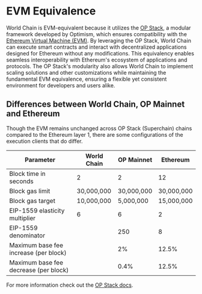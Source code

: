 # EVM Equivalence

World Chain is EVM-equivalent because it utilizes the [OP Stack](https://docs.optimism.io/stack/getting-started), a modular framework developed by Optimism,
which ensures compatibility with the [Ethereum Virtual Machine (EVM)](https://ethereum.org/en/developers/docs/evm/). By leveraging the OP Stack,
World Chain can execute smart contracts and interact with decentralized applications designed for Ethereum
without any modifications. This equivalency enables seamless interoperability with Ethereum's ecosystem of applications and protocols. 
The OP Stack's modularity also allows World Chain to implement scaling solutions and other customizations while maintaining the fundamental EVM equivalence,
ensuring a flexible yet consistent environment for developers and users alike.

## Differences between World Chain, OP Mainnet and Ethereum

Though the EVM remains unchanged across OP Stack (Superchain) chains compared to the Ethereum layer 1, there are some configurations of the execution clients that
do differ. 

<table>
  <thead>
    <tr>
      <th>Parameter</th>
      <th>World Chain</th>
      <th>OP Mainnet</th>
      <th>Ethereum</th>
    </tr>
  </thead>
  <tbody>
    <tr>
      <td>Block time in seconds</td>
      <td>2</td>
      <td>2</td>
      <td>12</td>
    </tr>
    <tr>
      <td>Block gas limit</td>
      <td>30,000,000</td>
      <td>30,000,000</td>
      <td>30,000,000</td>
    </tr>
    <tr>
      <td>Block gas target</td>
      <td>10,000,000</td>
      <td>5,000,000</td>
      <td>15,000,000</td>
    </tr>
    <tr>
      <td>EIP-1559 elasticity multiplier</td>
      <td>6</td>
      <td>6</td>
      <td>2</td>
    </tr>
    <tr>
      <td>EIP-1559 denominator</td>
      <td></td>
      <td>250</td>
      <td>8</td>
    </tr>
    <tr>
    <td>Maximum base fee increase (per block)</td>
    <td> </td>
    <td>2%</td>
    <td>12.5%</td>
    </tr>
    <tr>
    <td>Maximum base fee decrease (per block)</td>
    <td> </td>
    <td>0.4%</td>
    <td>12.5%</td>
    </tr>
  </tbody>
</table>




For more information check out the [OP Stack docs](https://docs.optimism.io/stack/getting-started).
